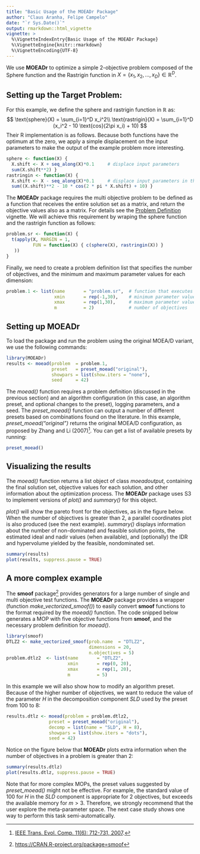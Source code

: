 ```yaml
---
title: "Basic Usage of the MOEADr Package"
author: "Claus Aranha, Felipe Campelo"
date: "`r Sys.Date()`"
output: rmarkdown::html_vignette
vignette: >
  %\VignetteIndexEntry{Basic Usage of the MOEADr Package}
  %\VignetteEngine{knitr::rmarkdown}
  %\VignetteEncoding{UTF-8}
---
```


We use **MOEADr** to optimize a simple 2-objective problem composed of the Sphere
function and the Rastrigin function in  $X = \{x_1,x_2,\dots,x_D\} \in\mathbb{R}^D$.

## Setting up the Target Problem:

For this example, we define the sphere and rastrigin function in $\mathbb{R}$ as:
$$
\text{sphere}(X) = \sum_{i=1}^D x_i^2\\
\text{rastrigin}(X) = \sum_{i=1}^D (x_i^2 - 10 \text{cos}(2\pi x_i) + 10)
$$
Their R implementation is as follows. Because both functions have the optimum at
the zero, we apply a simple displacement on the input parameters to make the
output of the example problem more interesting.

```r
sphere <- function(X) {
  X.shift <- X + seq_along(X)*0.1     # displace input parameters
  sum(X.shift**2) }
rastringin <- function(X) {
  X.shift <- X - seq_along(X)*0.1     # displace input parameters in the opposite direction
  sum((X.shift)**2 - 10 * cos(2 * pi * X.shift) + 10) }
```

The **MOEADr** package requires the multi objective problem to be defined as a
function that receives the entire solution set as a matrix, and return the
objective values also as a matrix. For details see the [Problem
Definition](problem-definition.html) vignette. We will achieve this requirement
by wraping the sphere function and the rastrigin function as follows:

```r
problem.sr <- function(X) {
  t(apply(X, MARGIN = 1,
          FUN = function(X) { c(sphere(X), rastringin(X)) } 
   ))
}
```

Finally, we need to create a problem definition list that specifies the number
of objectives, and the minimum and maximum parameter values for each dimension:

```r
problem.1 <- list(name       = "problem.sr",  # function that executes the MOP
                  xmin       = rep(-1,30),    # minimum parameter value for each dimension
                  xmax       = rep(1,30),     # maximum parameter value for each dimension
                  m          = 2)             # number of objectives
```

## Setting up **MOEADr**

To load the package and run the problem using the original MOEA/D variant, we
use the following commands:

```r
library(MOEADr)
results <- moead(problem  = problem.1,
                 preset   = preset_moead("original"),
                 showpars = list(show.iters = "none"), 
                 seed     = 42)
```

The *moead()* function requires a problem definition (discussed in the previous
section) and an algorithm configuration (in this case, an algorithm preset, and optional changes to the preset), logging parameters, and a seed. The *preset_moead()*  function can output a number of
different presets based on combinations found on the literature. In this
example, *preset_moead("original")* returns the original MOEA/D configuration, as
proposed by Zhang and Li (2007)^[[IEEE Trans. Evol. Comp. 11(6): 712-731, 2007](http://ieeexplore.ieee.org/document/4358754/).]. You can get a list of available presets by running:

```r
preset_moead()
```

## Visualizing the results

The *moead()* function returns a list object of class _moeadoutput_, containing the final solution set, objective values for each solution, and other information about the optimization process.
The **MOEADr** package uses S3 to implement versions of *plot()* and *summary()* for this object.

*plot()* will show the pareto front for the objectives, as in the figure below.
When the number of objectives is greater than 2, a parallel coordinates plot is
also produced (see the next example). *summary()* displays information about 
the number of non-dominated and feasible solution points, the estimated ideal and nadir values (when available), and (optionally) the IDR and hypervolume yielded by the feasible, nondominated set.

```r
summary(results)
plot(results, suppress.pause = TRUE)
```

## A more complex example

The **smoof** package^[[https://CRAN.R-project.org/package=smoof](https://CRAN.R-project.org/package=smoof)] provides generators
for a large number of single and multi objective test functions. The **MOEADr** package provides a 
wrapper (function *make_vectorized_smoof()*) to easily convert **smoof** functions to the format required by the *moead()* function. The 
code snipped below generates a MOP with five objective functions from **smoof**, and the necessary 
problem definition for *moead()*.

```r
library(smoof)
DTLZ2 <- make_vectorized_smoof(prob.name  = "DTLZ2",
                               dimensions = 20,
                               n.objectives = 5)
problem.dtlz2  <- list(name       = "DTLZ2",
                       xmin       = rep(0, 20),
                       xmax       = rep(1, 20),
                       m          = 5)
```

In this example we will also show how to modify an algorithm preset. Because of the higher number
of objectives, we want to reduce the value of the parameter $H$ in the decomposition component *SLD*
used by the preset from 100 to 8:

```r
results.dtlz <- moead(problem = problem.dtlz2,
                preset = preset_moead("original"),
                decomp = list(name = "SLD", H = 8), 
                showpars = list(show.iters = "dots"), 
                seed = 42)
```

Notice on the figure below that **MOEADr** plots extra information when the number of objectives in a problem is greater than 2:
```r
summary(results.dtlz)
plot(results.dtlz, suppress.pause = TRUE)
```

Note that for more complex MOPs, the preset values suggested by *preset_moead()* might not be effective. 
For example, the standard value of 100 for $H$ in the *SLD* component is appropriate for 2 objectives, but exceeds the available memory for $m > 3$. Therefore, we strongly recommend that the 
user explore the meta-parameter space. The next case study shows one way to perform this task semi-automatically.
